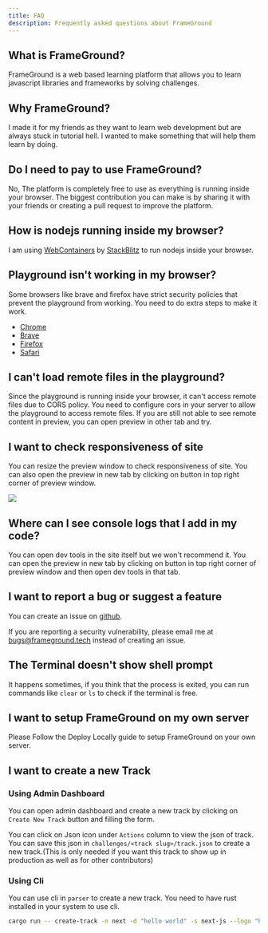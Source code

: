 ```yaml
---
title: FAQ
description: Frequently asked questions about FrameGround
---
```


## What is FrameGround?

FrameGround is a web based learning platform that allows you to learn javascript libraries and frameworks by solving challenges.

## Why FrameGround?

I made it for my friends as they want to learn web development but are always stuck in tutorial hell. I wanted to make something that will help them learn by doing.

## Do I need to pay to use FrameGround?

No, The platform is completely free to use as everything is running inside your browser. The biggest contribution you can make is by sharing it with your friends or creating a pull request to improve the platform.

## How is nodejs running inside my browser?

I am using [WebContainers](https://webcontainers.io) by [StackBlitz](https://stackblitz.com) to run nodejs inside your browser.

## Playground isn't working in my browser?

Some browsers like brave and firefox have strict security policies that prevent the playground from working. You need to do extra steps to make it work.

- [Chrome](https://webcontainers.io/guides/browser-config#chrome-service-workers)
- [Brave](https://webcontainers.io/guides/browser-config#brave-service-workers)
- [Firefox](https://webcontainers.io/guides/browser-support#firefox)
- [Safari](https://webcontainers.io/guides/browser-support#safari)

## I can't load remote files in the playground?

Since the playground is running inside your browser, it can't access remote files due to CORS policy. You need to configure cors in your server to allow the playground to access remote files. If you are still not able to see remote content in preview, you can open preview in other tab and try.

## I want to check responsiveness of site

You can resize the preview window to check responsiveness of site. You can also open the preview in new tab by clicking on button in top right corner of preview window.

<img src="/open-in-new-tab.png" />

## Where can I see console logs that I add in my code?

You can open dev tools in the site itself but we won't recommend it. You can open the preview in new tab by clicking on button in top right corner of preview window and then open dev tools in that tab.

## I want to report a bug or suggest a feature

You can create an issue on [github](https://github.com/phantomknight287/frameground/issues/new).

<Callout title="Warning" type="warn">
  
  If you are reporting a security vulnerability, please email me at
  [bugs@frameground.tech](mailto:bugs@frameground.tech) instead of creating an
  issue.

</Callout>

## The Terminal doesn't show shell prompt

It happens sometimes, if you think that the process is exited, you can run commands like `clear` or `ls` to check if the terminal is free.

## I want to setup FrameGround on my own server

Please Follow the <Link href="/docs/deploy-locally">Deploy Locally</Link> guide to setup FrameGround on your own server.

## I want to create a new Track

### Using Admin Dashboard

You can open admin dashboard and create a new track by clicking on `Create New Track` button and filling the form.

You can click on Json icon under `Actions` column to view the json of track. You can save this json in `challenges/<track slug>/track.json` to create a new track.(This is only needed if you want this track to show up in production as well as for other contributors)

### Using Cli

You can use cli in `parser` to create a new track. You need to have rust installed in your system to use cli.

```bash
cargo run -- create-track -n next -d "hello world" -s next-js --logo "https://google.com" -t coming-soon
```
